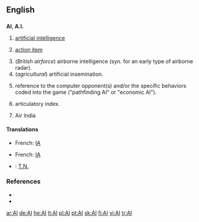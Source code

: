 {{see|Appendix:Variations of "ai"}}
==English==

==={{initialism}}===
'''AI''', '''A.I.'''

# {{comptheory}} [[artificial intelligence]]
# {{management}} [[action item]]
# (''British airforce'') airborne intelligence (syn. for an early type of airborne radar).
# (''agricultural'') artificial insemination.
# {{gaming}} reference to the computer opponent(s) and/or the specific behaviors coded into the game ("pathfinding AI" or "economic AI").
# {{phonetics}} articulatory index.
# Air India

====Translations====
{{trans-top|artificial intelligence}}
*French: [[IA]] {{f}}
{{trans-mid}}
{{trans-bottom}}

{{trans-top|artificial insemination}}
*French: [[IA]] {{f}}
{{trans-mid}}
{{trans-bottom}}

{{rfc-trans}}
*{{ttbc|Greek}}: [[Τ.Ν.]]

===References===
* {{R:Dictionary.com|AI}}
* {{R:American Heritage 2000|AI}}

[[ar:AI]]
[[de:AI]]
[[he:AI]]
[[lt:AI]]
[[pl:AI]]
[[pt:AI]]
[[sk:AI]]
[[fi:AI]]
[[vi:AI]]
[[tr:AI]]